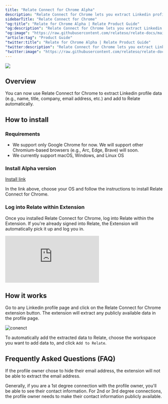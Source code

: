 ```yaml
---
title: "Relate Connect for Chrome Alpha"
description: "Relate Connect for Chrome lets you extract Linkedin profile data automatically."
sidebarTitle: "Relate Connect for Chrome"
"og:title": "Relate for Chrome Alpha | Relate Product Guide"
"og:description": "Relate Connect for Chrome lets you extract Linkedin profile data automatically."
"og:image": "https://raw.githubusercontent.com/relateso/relate-docs/main/docs/images/features/linkedin-connect.png"
"article:tag": "Product Guide"
"twitter:title": "Relate for Chrome Alpha | Relate Product Guide"
"twitter:description": "Relate Connect for Chrome lets you extract Linkedin profile data automatically."
"twitter:image": "https://raw.githubusercontent.com/relateso/relate-docs/main/docs/images/features/linkedin-connect.png"
---
```


![](/images/features/linkedin-connect.png)

## Overview

You can now use Relate Connect for Chrome to extract Linkedin profile data (e.g., name, title, company, email address, etc.) and add to Relate automatically.

## How to install

### Requirements
- We support only Google Chrome for now. We will support other Chromium-based browsers (e.g., Arc, Edge, Brave) will soon.
- We currently support macOS, Windows, and Linux OS

### Install Alpha version

[Install link](https://itero.plasmo.com/ext/ogpinifhnhlfmafbalecnmakopnldfgg)

In the link above, choose your OS and follow the instructions to install Relate Connect for Chrome.


### Log into Relate within Extension
Once you installed Relate Connect for Chrome, log into Relate within the Extension. If you're already signed into Relate, the Extension will automatically pick it up and log you in.

<div
  style={{
    position: "relative",
    paddingBottom: "69.74664679582713%",
    height: 0,
  }}
>
  <iframe
    src="https://player.vimeo.com/video/882557563?badge=0&amp;autopause=0&amp;player_id=0&amp;app_id=58479"
    frameborder="0"
    allow="autoplay; fullscreen; picture-in-picture"
    title="potential-to-working"
    webkitAllowFullScreen
    mozallowFullScreen
    allowFullScreen
    style={{
      position: "absolute",
      top: 0,
      left: 0,
      width: "100%",
      height: "100%",
    }}
  ></iframe>
</div>

## How it works

Go to any Linkedin profile page and click on the Relate Connect for Chrome extension button. The extension will extract any publicly available data in the profile page.

![conenct](/images/features/linkedin-connect.png)

To automatically add the extracted data to Relate, choose the workspace you want to add data to, and click `Add to Relate`.


## Frequently Asked Questions (FAQ)
<AccordionGroup>
<Accordion title="Why isn't email address showing up for some profile pages?">
If the profile owner chose to hide their email address, the extension will not be able to extract the email address.

Generally, if you are a 1st degree connection with the profile owner, you'll be able to see their contact information. For 2nd or 3rd degree connections, the profile owner needs to make their contact information publicly available.
</Accordion>
</AccordionGroup>
